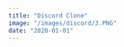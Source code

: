 ```yaml
---
title: "Discord Clone"
image: "/images/discord/3.PNG"
date: "2020-01-01"
---
```


<Header
  title="Discord Clone"
  img="/images/discord/3.PNG"
  alt="Discord Picture"
/>
<List
  tec={["NextJS", "GraphQL", "Nexus", "Prisma"]}
  lib={["Framer Motion", "Formik", "Yup", "TailwindCSS", "Headless UI"]}
  year="2022"
  client="Propio"
  website=""
  repo="https://github.com/AguzzDev/discord-clone"
/>
<Galery
  imgs={[
    "/images/discord/4.PNG",
    "/images/discord/3.PNG",
    "/images/discord/1.PNG",
    "/images/discord/2.PNG",
    "/images/discord/5.PNG",
    "/images/discord/6.PNG",
  ]}
  alt="Discord Clone"
/>
